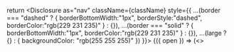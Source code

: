 
  return <Disclosure
      as="nav"
      className={className}
      style={{
        ...(border === "dashed" ? {
            borderBottomWidth:"1px",
            borderStyle:"dashed",
            borderColor:"rgb(229 231 235)"
          } : {}),
        ...(border === "solid" ? {
            borderBottomWidth:"1px",
            borderColor:"rgb(229 231 235)"
          } : {}),
        ...(large ? {} : {
            backgroundColor: "rgb(255 255 255)"
          })
      }}>
    {({ open }) => (<>
      <style>{`
        .QjBJIxeHke {
          margin-left: auto;
          margin-right: auto;
          padding-left: 1rem;
          padding-right: 1rem;
        }

        @media (min-width: 640px) {
          .QjBJIxeHke {
            padding-left: 1.5rem;
            padding-right: 1.5rem;
          }
        }

        @media (min-width: 768px) {
          .QjBJIxeHke {
            padding-left: 2rem;
            padding-right: 2rem;
          }
        }

        .EVRx5j9gLT {
          position: relative;
          display: flex;
          align-items: center;
          justify-content: space-between;
        }
        .EVRx5j9gLT-small {
          height: 4rem;
        }
        .EVRx5j9gLT-large {
          height: 5rem;
        }
        @media (min-width: 640px) {
          .EVRx5j9gLT-large {
            height: 6rem;
          }
        }

        .QjBJIxeHke-icon {
          display: flex;
          flex-shrink: 0;
          align-items: center;
          padding-left: 0.25rem;
        }
        @media (min-width: 640px) {
          .QjBJIxeHke-icon {
            padding-left: 0px;
          }
        }

        .QjBJIxeHke-items-container {
          display: none;
          flex-grow: 1;
          align-items: center;
          justify-content: flex-end;
        }
        @media (min-width: 640px) {
          .QjBJIxeHke-items-container {
            display: flex;
          }
          .QjBJIxeHke-items-container-small {
            margin-right: 1rem;
          }
        }

        .QjBJIxeHke-items-small > :not([hidden]) ~ :not([hidden]) {
          --tw-space-x-reverse: 0;
          margin-right: calc(0.25rem * var(--tw-space-x-reverse));
          margin-left: calc(0.25rem * calc(1 - var(--tw-space-x-reverse)));
        }
        .QjBJIxeHke-items-large > :not([hidden]) ~ :not([hidden]) {
          --tw-space-x-reverse: 0;
          margin-right: calc(0.5rem * var(--tw-space-x-reverse));
          margin-left: calc(0.5rem * calc(1 - var(--tw-space-x-reverse)));
        }

        .QjBJIxeHke-item {
          --tw-text-opacity: 1;
          color: rgb(15 23 42 / var(--tw-text-opacity)) !important;
          text-decoration: none !important;
        }

        .QjBJIxeHke-item[data-current="true"] {
          --tw-bg-opacity: 1;
          --tw-text-opacity: 1;
          background-color: rgb(229 231 235 / var(--tw-bg-opacity));
          color: rgb(255 255 255 / var(--tw-text-opacity)) !important;
        }

        .QjBJIxeHke-item[data-current="false"] {
          border-radius: 0.375rem;
          padding-top: 0.5rem;
          padding-bottom: 0.5rem;
          font-weight: 500;
          transition-property: color, background-color, border-color, fill, stroke, opacity, box-shadow, transform, filter, -webkit-text-decoration-color, -webkit-backdrop-filter;
          transition-property: color, background-color, border-color, text-decoration-color, fill, stroke, opacity, box-shadow, transform, filter, backdrop-filter;
          transition-property: color, background-color, border-color, text-decoration-color, fill, stroke, opacity, box-shadow, transform, filter, backdrop-filter, -webkit-text-decoration-color, -webkit-backdrop-filter;
          transition-timing-function: cubic-bezier(0.4, 0, 0.2, 1);
          transition-duration: 150ms;
          transition-duration: 200ms;
        }
        .QjBJIxeHke-item[data-current="false"]:hover {
          background-color: rgb(243 244 246);
        }

        .QjBJIxeHke-item[data-active="true"] {
          color: rgb(14 165 233) !important;
        }
        .QjBJIxeHke-item[data-active="true"]:hover {
          color: rgb(14 165 233) !important;
        }
        .QjBJIxeHke-item[data-active="false"]:hover {
          color: rgb(15 23 42) !important;
        }

        .QjBJIxeHke-item-icon {
          height: 1.25rem;
          width: 1.25rem;
          color: rgb(15 23 42) !important;
        }

        @media (min-width: 640px) {
          .QjBJIxeHke-item-icon {
            height: 1.5rem;
            width: 1.5rem;
          }
        }

        .qX0j6VmQiR-disclosure-button {
          display: inline-flex;
          align-items: center;
          justify-content: center;
          border-radius: 0.375rem;
          padding: 0.5rem;
          color: rgb(156 163 175) !important;
          transition-property: color, background-color, border-color, fill, stroke, opacity, box-shadow, transform, filter, -webkit-text-decoration-color, -webkit-backdrop-filter;
          transition-property: color, background-color, border-color, text-decoration-color, fill, stroke, opacity, box-shadow, transform, filter, backdrop-filter;
          transition-property: color, background-color, border-color, text-decoration-color, fill, stroke, opacity, box-shadow, transform, filter, backdrop-filter, -webkit-text-decoration-color, -webkit-backdrop-filter;
          transition-timing-function: cubic-bezier(0.4, 0, 0.2, 1);
          transition-duration: 150ms;
          transition-duration: 200ms;
          transition-timing-function: cubic-bezier(0.4, 0, 0.2, 1);
        }

        .qX0j6VmQiR-disclosure-button:hover {
          --tw-bg-opacity: 1;
          background-color: rgb(243 244 246 / var(--tw-bg-opacity));
          --tw-text-opacity: 1;
          color: rgb(55 65 81 / var(--tw-text-opacity)) !important;
        }

        .qX0j6VmQiR-disclosure-button:focus {
          outline: 2px solid transparent;
          outline-offset: 2px;
          --tw-ring-offset-shadow: var(--tw-ring-inset) 0 0 0 var(--tw-ring-offset-width) var(--tw-ring-offset-color);
          --tw-ring-shadow: var(--tw-ring-inset) 0 0 0 calc(2px + var(--tw-ring-offset-width)) var(--tw-ring-color);
          box-shadow: var(--tw-ring-offset-shadow), var(--tw-ring-shadow), var(--tw-shadow, 0 0 #0000);
          --tw-ring-inset: inset;
          --tw-ring-opacity: 1;
          --tw-ring-color: rgb(255 255 255 / var(--tw-ring-opacity));
        }

        .dAHAr5W5U0 {
          display: block;
          border-radius: 0.375rem;
          padding-left: 0.5rem;
          padding-right: 0.5rem;
          padding-top: 0.5rem;
          padding-bottom: 0.5rem;
          font-size: 0.875rem;
          line-height: 1.25rem;
          font-weight: 500;
          color: rgb(15 23 42) !important;
          transition-duration: 200ms;
        }

        .dAHAr5W5U0:hover {
          --tw-bg-opacity: 1;
          background-color: rgb(243 244 246 / var(--tw-bg-opacity));
        }

        .dAHAr5W5U0:focus {
          outline: 2px solid transparent;
          outline-offset: 2px;
          --tw-ring-offset-shadow: var(--tw-ring-inset) 0 0 0 var(--tw-ring-offset-width) var(--tw-ring-offset-color);
          --tw-ring-shadow: var(--tw-ring-inset) 0 0 0 calc(2px + var(--tw-ring-offset-width)) var(--tw-ring-color);
          box-shadow: var(--tw-ring-offset-shadow), var(--tw-ring-shadow), var(--tw-shadow, 0 0 #0000);
          --tw-ring-opacity: 1;
          --tw-ring-color: rgb(255 255 255 / var(--tw-ring-opacity));
          --tw-ring-offset-width: 2px;
          --tw-ring-offset-color: #94a3b8;
        }

        .dAHAr5W5U0-current {
          background-color: rgb(243 244 246);
          color: rgb(55 65 81) !important;
        }

        .dAHAr5W5U0-not-current:hover {
          background-color: rgb(243 244 246);
          color: rgb(15 23 42) !important;
        }

        .QjBJIxeHke .sr-only {
          position: absolute;
          width: 1px;
          height: 1px;
          padding: 0;
          margin: -1px;
          overflow: hidden;
          clip: rect(0, 0, 0, 0);
          white-space: nowrap;
          border-width: 0;
        }

        .QjBJIxeHke-space-y-1 > :not([hidden]) ~ :not([hidden]) {
          --tw-space-y-reverse: 0;
          margin-top: calc(0.25rem * calc(1 - var(--tw-space-y-reverse))) !important;
          margin-bottom: calc(0.25rem * var(--tw-space-y-reverse)) !important;
        }

        .QjBJIxeHke .transition {
          transition-property: color, background-color, border-color, fill, stroke, opacity, box-shadow, transform, filter, -webkit-text-decoration-color, -webkit-backdrop-filter;
          transition-property: color, background-color, border-color, text-decoration-color, fill, stroke, opacity, box-shadow, transform, filter, backdrop-filter;
          transition-property: color, background-color, border-color, text-decoration-color, fill, stroke, opacity, box-shadow, transform, filter, backdrop-filter, -webkit-text-decoration-color, -webkit-backdrop-filter;
          transition-timing-function: cubic-bezier(0.4, 0, 0.2, 1);
          transition-duration: 150ms;
        }

        @media (min-width: 640px) {
          .bdWFZhViwZ-sm-hidden {
            display: none !important;
          }
        }

      `}</style>
      <div
        style={open ? { backgroundColor: "transparent" } : {}}
        className="QjBJIxeHke">
        <div className={cn("EVRx5j9gLT", {
            "EVRx5j9gLT-small": !large,
            "EVRx5j9gLT-large": large,
          })}>
          <div style={{
              display:"flex",
              flex:"1 1 0%",
              alignItems:"center",
              justifyContent:"flex-start"
            }}>
            { Icon && <div className="QjBJIxeHke-icon">{Icon}</div> }
            <div className={cn(
                "QjBJIxeHke-items-container",
                { "QjBJIxeHke-items-container-small": !large }
              )}>
              <div style={{
                  display: "flex",
                  flexDirection: "row"
                }}
              className={cn({
                  "QjBJIxeHke-items-small": !large,
                  "QjBJIxeHke-items-large": large,
                })}>
                {items.map((item) => {
                  const active = path?.startsWith(item.baseHref || item.href)
                  return (
                    <a
                      key={item.title}
                      href={item.href}
                      target={item.target}
                      data-current={item.current ? "true" : "false"}
                      data-active={active ? "true" : "false"}
                      className="QjBJIxeHke-item"
                      style={large ? {
                          paddingLeft:"0.75rem",
                          paddingRight:"0.75rem",
                          fontSize:"1rem",
                          lineHeight:"1.5rem"
                        } : {
                          paddingLeft:"0.5rem",
                          paddingRight:"0.5rem",
                          fontSize:"0.875rem",
                          lineHeight:"1.25rem"
                        }}
                      aria-current={item.current ? "page" : undefined}
                    >
                      {item?.Icon ?
                        <item.Icon className="QjBJIxeHke-item-icon"/> :
                        item.title
                      }
                    </a>
                  )
                })}
              </div>
            </div>
          </div>
          { buttonTitle &&
            <Button size="small" Component="a" href={buttonHref} target="_blank">{buttonTitle}</Button>
          }
          <div
            style={{
              marginLeft:"0.5rem",
              display:"flex",
              alignItems:"center"
            }}
            className="bdWFZhViwZ-sm-hidden">
            <Disclosure.Button className="qX0j6VmQiR-disclosure-button">
              <span className="sr-only">Open main menu</span>
              {open ? (
                <XFill
                  style={{
                      display:"block",
                      height:"1.5rem",
                      width:"1.5rem",
                      color:"rgb(15 23 42)"
                    }}
                  aria-hidden="true"
                />
              ) : (
                <MenuFill
                  style={{
                      display:"block",
                      height:"1.5rem",
                      width:"1.5rem",
                      color:"rgb(15 23 42)"
                    }}
                  aria-hidden="true"
                />
              )}
            </Disclosure.Button>
          </div>
        </div>
      </div>
      <Disclosure.Panel
        style={open && large ? {
            borderBottomWidth:"1px",
            borderStyle:"dashed",
            backgroundColor:"rgb(255 255 255)"
          } : {}}
        className="bdWFZhViwZ-sm-hidden"
      >
        <div
          style={{
              marginBottom:"0.5rem",
              paddingLeft:"1rem",
              paddingRight:"1rem",
              paddingTop:"0.5rem",
              paddingBottom:"1rem"
          }}
          className="QjBJIxeHke-space-y-1"
        >
          {items.map((item) => (
            <a
              key={item.title}
              href={item.href}
              target={item.target}
              style={{
                textDecorationLine: "none"
              }}
              className={cn(
                "transition dAHAr5W5U0",
                {
                  "dAHAr5W5U0-current": item.current,
                  "dAHAr5W5U0-not-current": !item.current
                }
              )}
              aria-current={item.current ? "page" : undefined}
            >
              {item.title}
            </a>
          ))}
        </div>
      </Disclosure.Panel>
    </>
  )}
  </Disclosure>
}
